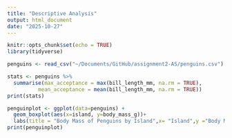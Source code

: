 ```yaml
---
title: "Descriptive Analysis"
output: html_document
date: "2025-10-27"
---
```


```r
knitr::opts_chunk$set(echo = TRUE)
library(tidyverse)
```

```r
penguins <- read_csv("~/Documents/GitHub/assignment2-AS/penguins.csv")

stats <- penguins %>%
  summarise(max_acceptance = max(bill_length_mm, na.rm = TRUE),
          mean_acceptance = mean(bill_length_mm, na.rm = TRUE))
print(stats)

penguinplot <- ggplot(data=penguins) +
  geom_boxplot(aes(x=island, y=body_mass_g))+
  labs(title = "Body Mass of Penguins by Island",x= "Island",y ="Body Mass (g)")
print(penguinplot)
```

